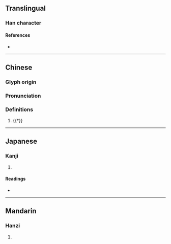 {{character info/new}}
==Translingual==

===Han character===
{{Han char|rn=94|rad=犬|as=09|sn=12|four=|canj=KHNOK|ids=⿰犭癸}}

====References====
* {{Han ref|kx=0714.100|dkj=20517|dj=1126.090|hdz=21361.060|uh=7324|ud=29476}}

----
==Chinese==
{{zh-forms}}

===Glyph origin===
{{Han etym}}

===Pronunciation===
{{zh-pron
|m=guì,jì
|mc=y
|oc=y
|cat=
}}

===Definitions===
{{zh-hanzi}}

# {{†}} {{zh-only|獷猤}}

----

==Japanese==

===Kanji===
{{ja-kanji|grade=|rs=犬09}}

# {{defn|lang=ja|sort=犬09}}

====Readings====
* {{ja-readings|on=[[き]] (ki), [[ぎ]] (gi)|kun=[[たけしい]] (takeshii), [[いさましい]] (isamashii)|nanori=}}

----

==Mandarin==

===Hanzi===
{{cmn-hanzi|pin=[[guì]] ([[gui4]])|wg=kwi<sup>4</sup>}}

# {{defn|lang=cmn|sort=犬09}}